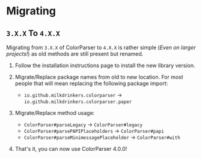 
# Migrating

## `3.X.X` To `4.X.X`

Migrating from `3.X.X` of ColorParser to `4.X.X` is rather simple (*Even on larger projects!*) as old methods are still present but renamed.

1. Follow the installation instructions page to install the new library version.

2. Migrate/Replace package names from old to new location. For most people that will mean replacing the following package import:
    - `io.github.milkdrinkers.colorparser` -> `io.github.milkdrinkers.colorparser.paper`

3. Migrate/Replace method usage:
    - `ColorParser#parseLegacy` -> `ColorParser#legacy`
    - `ColorParser#parsePAPIPlaceholders` -> `ColorParser#papi`
    - `ColorParser#parseMinimessagePlaceholder` -> `ColorParser#with`

4. That's it, you can now use ColorParser 4.0.0!
